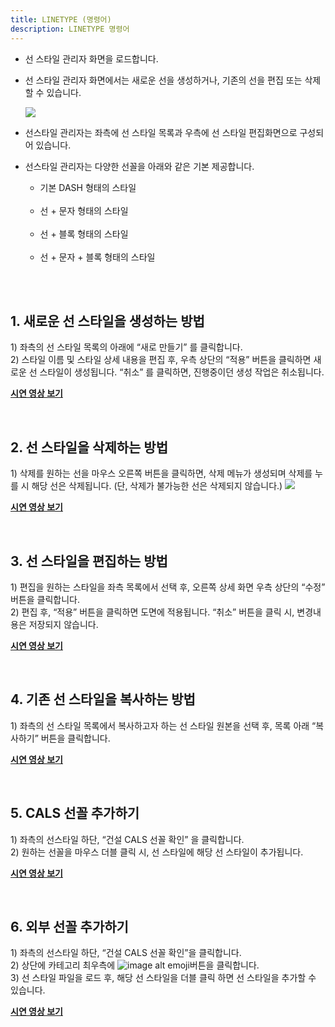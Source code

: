 ```yaml
---
title: LINETYPE (명령어)
description: LINETYPE 명령어
---
```



[image1]: ../../../../../assets/images/linetype/image1.png
[image6]: ../../../../../assets/images/linetype/image6.png
[image7]: ../../../../../assets/images/linetype/image7.png

* 선 스타일 관리자 화면을 로드합니다.   
* 선 스타일 관리자 화면에서는 새로운 선을 생성하거나, 기존의 선을 편집 또는 삭제할 수 있습니다. 

  ![][image1]

* 선스타일 관리자는 좌측에 선 스타일 목록과 우측에 선 스타일 편집화면으로 구성되어 있습니다.  
* 선스타일 관리자는  다양한 선꼴을 아래와 같은 기본 제공합니다.  
    - 기본 DASH 형태의 스타일  
        <Image src={image2} alt="" width={400} />
    - 선 \+ 문자 형태의 스타일  
        <Image src={image3} alt="" width={400} />
    - 선 \+ 블록 형태의 스타일  
        <Image src={image4} alt="" width={400} />
    - 선 \+ 문자 \+ 블록 형태의 스타일   
        <Image src={image5} alt="" width={400} />

<br/>

## **1\. 새로운 선 스타일을 생성하는 방법**
1\) 좌측의 선 스타일 목록의 아래에 “새로 만들기” 를 클릭합니다.   
2\) 스타일 이름 및 스타일 상세 내용을 편집 후, 우측 상단의 “적용” 버튼을 클릭하면 새로운 선 스타일이 생성됩니다. “취소” 를 클릭하면, 진행중이던 생성 작업은 취소됩니다.

[**<Icon name="youtube" class="emoji"/> 시연 영상 보기**](https://youtu.be/hCoHj3J3PFk) 

<br/>

## **2\. 선 스타일을 삭제하는 방법**
1\) 삭제를 원하는 선을 마우스 오른쪽 버튼을 클릭하면, 삭제 메뉴가  생성되며 삭제를 누를 시 해당 선은 삭제됩니다. (단, 삭제가 불가능한 선은 삭제되지 않습니다.)
    ![][image6] 

[**<Icon name="youtube" class="emoji"/> 시연 영상 보기**](https://youtu.be/xcONNqU2ehY) 

<br/>

## **3\. 선 스타일을 편집하는 방법**

1\) 편집을 원하는 스타일을 좌측 목록에서 선택 후, 오른쪽 상세 화면 우측 상단의 “수정” 버튼을 클릭합니다.  
2\) 편집 후, “적용” 버튼을 클릭하면 도면에 적용됩니다. “취소” 버튼을 클릭 시, 변경내용은 저장되지 않습니다.

[**<Icon name="youtube" class="emoji"/> 시연 영상 보기**](https://youtu.be/1XFnmWF8_AE) 

<br/>

## **4\. 기존 선 스타일을 복사하는 방법**

1\) 좌측의 선 스타일 목록에서 복사하고자 하는 선 스타일 원본을 선택 후, 목록 아래 “복사하기” 버튼을 클릭합니다. 

[**<Icon name="youtube" class="emoji"/> 시연 영상 보기**](https://youtu.be/QDkYQaVkS5I) 

<br/>

## **5\. CALS 선꼴 추가하기**

1\) 좌측의 선스타일 하단, “건설 CALS 선꼴 확인” 을 클릭합니다.  
2\) 원하는 선꼴을 마우스 더블 클릭 시, 선 스타일에 해당 선 스타일이 추가됩니다. 

[**<Icon name="youtube" class="emoji"/> 시연 영상 보기**](https://youtu.be/LxHtJXmzXh0) 

<br/>

## **6\. 외부 선꼴 추가하기**

1\) 좌측의 선스타일 하단, “건설 CALS 선꼴 확인”을 클릭합니다.   
2\) 상단에 카테고리 최우측에 ![image alt emoji][image7]버튼을 클릭합니다.
 <br/> 3\) 선 스타일 파일을 로드 후, 해당 선 스타일을 더블 클릭 하면 선 스타일을 추가할 수 있습니다.

 [**<Icon name="youtube" class="emoji"/> 시연 영상 보기**](https://youtu.be/0XvRl6ZKxWU) 



